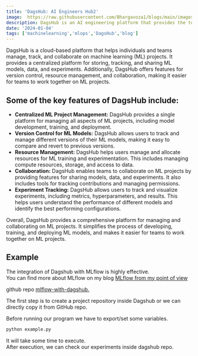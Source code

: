 ```yaml
---
title: 'DagsHub: AI Engineers Hub2'
image:  https://raw.githubusercontent.com/Bhargavoza1/blogs/main/images/dagshub/dagshub.png
description: DagsHub is an AI engineering platform that provides the tools, infrastructure, and best practices needed to build, deploy, and manage end-to-end ML models....
date: '2024-01-04'
tags: ['machinelearning','mlops','DagsHub','blog']
---
```



DagsHub is a cloud-based platform that helps individuals and teams manage, track, and collaborate on machine learning (ML) projects. 
It provides a centralized platform for storing, tracking, and sharing ML models, data, and experiments. Additionally, DagsHub offers features for version control, resource management, and collaboration, making it easier for teams to work together on ML projects.

<CustomImage src="https://raw.githubusercontent.com/Bhargavoza1/blogs/main/images/dagshub/dagshub.png"  alt="biological neuron" height={512} width={1000} />

## Some of the key features of DagsHub include:

* **Centralized ML Project Management:** DagsHub provides a single platform for managing all aspects of ML projects, including model development, training, and deployment.
* **Version Control for ML Models:** DagsHub allows users to track and manage different versions of their ML models, making it easy to compare and revert to previous versions.
* **Resource Management:** DagsHub helps users manage and allocate resources for ML training and experimentation. This includes managing compute resources, storage, and access to data.
* **Collaboration:** DagsHub enables teams to collaborate on ML projects by providing features for sharing models, data, and experiments. It also includes tools for tracking contributions and managing permissions.
* **Experiment Tracking:** DagsHub allows users to track and visualize experiments, including metrics, hyperparameters, and results. This helps users understand the performance of different models and identify the best performing configurations. 

Overall, DagsHub provides a comprehensive platform for managing and collaborating on ML projects. It simplifies the process of developing, training, and deploying ML models, and makes it easier for teams to work together on ML projects.

## Example

The integration of Dagshub with MLflow is highly effective.\
You can find more about MLflow on my blog [MLflow from my point of view](https://bhargavoza.com/blogs/Mlflow%20from%20my%20point%20of%20view) 

github repo [mlflow-with-dagshub.](https://github.com/Bhargavoza1/mlflow-with-dagshub) 

The first step is to create a project repository inside Dagshub or we can directly copy it from GitHub repo.  


<CustomImage src="https://raw.githubusercontent.com/Bhargavoza1/blogs/main/images/dagshub/connectrepotodagshub.png" alt="" height={1000} width={800} />

Before running our program we have to export/set some variables. 

<CustomImage src="https://raw.githubusercontent.com/Bhargavoza1/blogs/main/images/dagshub/export-variable.png" alt="" height={1000} width={800} />

```bash
python example.py
```

It will take some time to execute. \
After execution, we can check our experiments inside dagshub repo.
<CustomImage src="https://raw.githubusercontent.com/Bhargavoza1/blogs/main/images/dagshub/experiments.png" alt="" height={1000} width={800} />